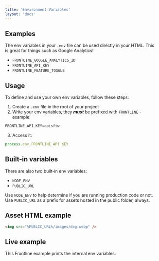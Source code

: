 ```yaml
---
title: 'Environment Variables'
layout: 'docs'
---
```


## Examples

The env variables in your `.env` file can be used directly in your HTML.
This is great for things such as Google Analytics!

- `FRONTLINE_GOOGLE_ANALYTICS_ID`
- `FRONTLINE_API_KEY`
- `FRONTLINE_FEATURE_TOGGLE`

## Usage

To define and use your own env variables, follow these steps:
1. Create a `.env` file in the root of your project
2. Write your env variables, they ***must*** be prefixed with `FRONTLINE` - example:
```javascript
FRONTLINE_API_KEY=apisftw
```
3. Access it:
```javascript
process.env.FRONTLINE_API_KEY
```

## Built-in variables

There are also two built-in env variables:
- `NODE_ENV`
- `PUBLIC_URL`

Use `NODE_ENV` to help determine if you are running production code or not.
Use `PUBLIC_URL` as a prefix for assets hosted in the public folder, always.

## Asset HTML example
```html
<img src="%PUBLIC_URL%/images/dog.webp" />
```

## Live example
This Frontline example prints the internal env variables.


<Embed id="env-qwj77" height="150px" />
